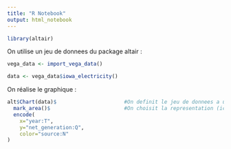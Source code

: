 ```yaml
---
title: "R Notebook"
output: html_notebook
---
```




```r
library(altair)
```

On utilise un jeu de donnees du package altair :
```r
vega_data <- import_vega_data()

data <- vega_data$iowa_electricity()
```

On réalise le graphique :
```r
alt$Chart(data)$                      #On definit le jeu de donnees a utiliser
  mark_area()$                        #On choisit la representation (ici des zones)
  encode(
    x="year:T",
    y="net_generation:Q",
    color="source:N"
)
```